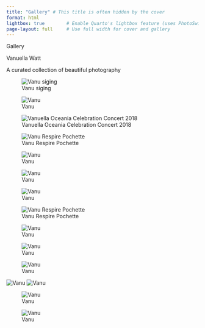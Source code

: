 ```yaml
---
title: "Gallery" # This title is often hidden by the cover
format: html
lightbox: true        # Enable Quarto's lightbox feature (uses PhotoSwipe)
page-layout: full     # Use full width for cover and gallery
---
```


::::: {.cover-section style="background-image: url('song-respire.jpg?w=200');"}
:::: cover-content
::: cover-title
Gallery
:::

::: cover-headline
Vanuella Watt
:::

::: cover-body
A curated collection of beautiful photography
:::
::::
:::::

::: {#gallery-grid .gallery}

![Vanu siging](vanu_concert.jpg){group="miezu"}

![Vanu](vanu2024v3.jpg){group="miezu"}

![Vanuella Oceania Celebration Concert 2018](vanu-oceania.jpg){group="miezu"}

![Vanu Respire Pochette](vanu-ton-parfum.jpg){group="miezu"}

![Vanu](Photo_Respire10.jpg){group="miezu"}

![Vanu ](Photo_Respire3.jpg){group="miezu"}

![Vanu](Photo_Respire4.jpg){group="miezu"}

![Vanu Respire Pochette](Photo_Respire5.jpg){group="miezu"}

![Vanu](photo media.jpg1.jpg){group="miezu"}

![Vanu](Photo_Respire9.jpg){group="miezu"}

![Vanu](photo media.jpg3_Respire 2024,2025.jpg){group="miezu"}

![Vanu](photo-vanu5p_11 Aug 2016.jpg){group="miezu"}
![Vanu](vanu.jpg){group="miezu"}


![Vanu](vanu_Fiji_Tour_2014.jpg){group="miezu"}

![Vanu](vanu_red.jpg){group="miezu"}


:::
